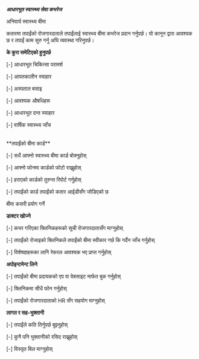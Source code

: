 **_आधारभूत स्वास्थ्य सेवा कभरेज_**

<ContentSection>
  <IconHeading icon="insurance">अनिवार्य स्वास्थ्य बीमा</IconHeading>
  
  कतारमा तपाईंको रोजगारदाताले तपाईंलाई स्वास्थ्य बीमा कभरेज प्रदान गर्नुपर्छ। यो कानून द्वारा आवश्यक छ र तपाईं काम सुरु गर्नु अघि व्यवस्था गरिनुपर्छ।

**के कुरा समेटिएको हुनुपर्छ**

[-] आधारभूत चिकित्सा परामर्श

[-] आपतकालीन स्याहार

[-] अस्पताल बसाइ

[-] आवश्यक औषधिहरू

[-] आधारभूत दन्त स्याहार

[-] वार्षिक स्वास्थ्य जाँच

<br />
**तपाईंको बीमा कार्ड**

[-] सधैं आफ्नो स्वास्थ्य बीमा कार्ड बोक्नुहोस्

[-] आफ्नो फोनमा कार्डको फोटो राख्नुहोस्

[-] हराएको कार्डको तुरुन्त रिपोर्ट गर्नुहोस्

[-] तपाईंको कार्ड तपाईंको कतार आईडीसँग जोडिएको छ

  </ContentSection>

<ContentSection>
  <IconHeading icon="medical">बीमा कसरी प्रयोग गर्ने</IconHeading>

**डाक्टर खोज्ने**

[-] कभर गरिएका क्लिनिकहरूको सूची रोजगारदातासँग माग्नुहोस्

[-] तपाईंको रोजाइको क्लिनिकले तपाईंको बीमा स्वीकार गर्छ कि गर्दैन जाँच गर्नुहोस्

[-] विशेषज्ञहरूका लागि रेफरल आवश्यक भए प्राप्त गर्नुहोस्

**अपोइन्टमेन्ट लिने**

[-] तपाईंको बीमा प्रदायकको एप वा वेबसाइट मार्फत बुक गर्नुहोस्

[-] क्लिनिकमा सीधै फोन गर्नुहोस्

[-] तपाईंको रोजगारदाताको HR सँग सहयोग माग्नुहोस्

**लागत र सह-भुक्तानी**<br/>

[-] तपाईंले कति तिर्नुपर्छ बुझ्नुहोस्

[-] कुनै पनि भुक्तानीको रसिद राख्नुहोस्

[-] विस्तृत बिल माग्नुहोस्

</ContentSection>
